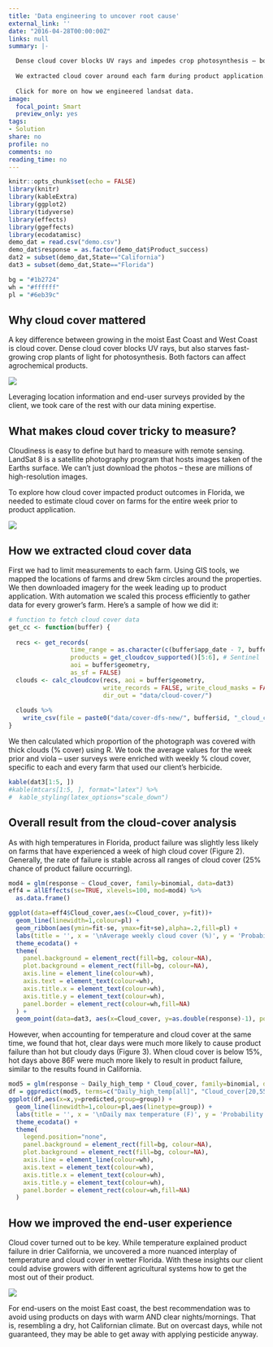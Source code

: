 ```yaml
---
title: 'Data engineering to uncover root cause'
external_link: ''
date: "2016-04-28T00:00:00Z"
links: null
summary: |-

  Dense cloud cover blocks UV rays and impedes crop photosynthesis – both impact product performance. Measuring cloudiness from raw imagery across many dates and sites required data mining and automation outside our client’s expertise.
  
  We extracted cloud cover around each farm during product application. The combination of cover and temperature was detrimental in a humid east-coast state like Florida but not in  dry California.
  
  Click for more on how we engineered landsat data.
image:
  focal_point: Smart
  preview_only: yes
tags:
- Solution
share: no
profile: no
comments: no
reading_time: no
---
```


```r
knitr::opts_chunk$set(echo = FALSE)
library(knitr)
library(kableExtra)
library(ggplot2)
library(tidyverse)
library(effects)
library(ggeffects)
library(ecodatamisc)
demo_dat = read.csv("demo.csv")
demo_dat$response = as.factor(demo_dat$Product_success)
dat2 = subset(demo_dat,State=="California")
dat3 = subset(demo_dat,State=="Florida")

bg = "#1b2724"
wh = "#ffffff"
pl = "#6eb39c"
```

<style>
p.caption {
  font-size: 0.8em;
  padding: 0px 0px 40px 0px;
}
</style>

## Why cloud cover mattered

A key difference between growing in the moist East Coast and West Coast is cloud cover. Dense cloud cover blocks UV rays, but also starves fast-growing crop plants of light for photosynthesis. Both factors can affect agrochemical products.

<img src="featured.jpg" style="border-radius: 5%;" />

Leveraging location information and end-user surveys provided by the client, we took care of the rest with our data mining expertise.

## What makes cloud cover tricky to measure?

Cloudiness is easy to define but hard to measure with remote sensing. LandSat 8 is a satellite photography program that hosts images taken of the Earths surface. We can’t just download the photos – these are millions of high-resolution images.

To explore how cloud cover impacted product outcomes in Florida, we needed to estimate cloud cover on farms for the entire week prior to product application.

<img src="landsat.jpg" style="border-radius: 5%;" />

## How we extracted cloud cover data

First we had to limit measurements to each farm. Using GIS tools, we mapped the locations of farms and drew 5km circles around the properties. We then downloaded imagery for the week leading up to product application. With automation we scaled this process efficiently to gather data for every grower’s farm. Here's a sample of how we did it:

```r
# function to fetch cloud cover data
get_cc <- function(buffer) {
  
  recs <- get_records(
                 time_range = as.character(c(buffer$app_date - 7, buffer$app_date)), 
                 products = get_cloudcov_supported()[5:6], # Sentinel
                 aoi = buffer$geometry, 
                 as_sf = FALSE)
  clouds <- calc_cloudcov(recs, aoi = buffer$geometry, 
                          write_records = FALSE, write_cloud_masks = FALSE, 
                          dir_out = "data/cloud-cover/")
  
  clouds %>%
    write_csv(file = paste0("data/cover-dfs-new/", buffer$id, "_cloud_cover.csv"))
}
```

We then calculated which proportion of the photograph was covered with thick clouds (% cover) using R. We took the average values for the week prior and viola – user surveys were enriched with weekly % cloud cover, specific to each and every farm that used our client’s herbicide.

```r
kable(dat3[1:5, ])
#kable(mtcars[1:5, ], format="latex") %>%
#  kable_styling(latex_options="scale_down")
```

## Overall result from the cloud-cover analysis

As with high temperatures in Florida, product failure was slightly less likely on farms that have experienced a week of high cloud cover (Figure 2). Generally, the rate of failure is stable across all ranges of cloud cover (25% chance of product failure occurring).

```r
mod4 = glm(response ~ Cloud_cover, family=binomial, data=dat3)
eff4 = allEffects(se=TRUE, xlevels=100, mod=mod4) %>%
  as.data.frame()

ggplot(data=eff4$Cloud_cover,aes(x=Cloud_cover, y=fit))+
  geom_line(linewidth=1,colour=pl) +
  geom_ribbon(aes(ymin=fit-se, ymax=fit+se),alpha=.2,fill=pl) +
  labs(title = '', x = '\nAverage weekly cloud cover (%)', y = 'Probability of product success\n') +
  theme_ecodata() +
  theme(
    panel.background = element_rect(fill=bg, colour=NA),
    plot.background = element_rect(fill=bg, colour=NA),
    axis.line = element_line(colour=wh),
    axis.text = element_text(colour=wh),
    axis.title.x = element_text(colour=wh),
    axis.title.y = element_text(colour=wh),
    panel.border = element_rect(colour=wh,fill=NA)
  ) +
  geom_point(data=dat3, aes(x=Cloud_cover, y=as.double(response)-1), position=position_jitter(w=0.05, h=0), alpha=.3, colour=pl)
```

However, when accounting for temperature and cloud cover at the same time, we found that hot, clear days were much more likely to cause product failure than hot but cloudy days (Figure 3). When cloud cover is below 15%, hot days above 86F were much more likely to result in product failure, similar to the results found in California.

```r
mod5 = glm(response ~ Daily_high_temp * Cloud_cover, family=binomial, data=dat3)
df = ggpredict(mod5, terms=c("Daily_high_temp[all]", "Cloud_cover[20,55]"), ci.lvl=NA)
ggplot(df,aes(x=x,y=predicted,group=group)) +
  geom_line(linewidth=1,colour=pl,aes(linetype=group)) +
  labs(title = '', x = '\nDaily max temperature (F)', y = 'Probability of product success\n') +
  theme_ecodata() +
  theme(
    legend.position="none",
    panel.background = element_rect(fill=bg, colour=NA),
    plot.background = element_rect(fill=bg, colour=NA),
    axis.line = element_line(colour=wh),
    axis.text = element_text(colour=wh),
    axis.title.x = element_text(colour=wh),
    axis.title.y = element_text(colour=wh),
    panel.border = element_rect(colour=wh,fill=NA)
  )
```

## How we improved the end-user experience
Cloud cover turned out to be key. While temperature explained product failure in drier California, we uncovered a more nuanced interplay of temperature and cloud cover in wetter Florida. With these insights our client could advise growers with different agricultural systems how to get the most out of their product.

<img src="orchard.jpeg" style="border-radius: 5%;" />

For end-users on the moist East coast, the best recommendation was to avoid using products on days with warm AND clear nights/mornings. That is, resembling a dry, hot Californian climate. But on overcast days, while not guaranteed, they may be able to get away with applying pesticide anyway.